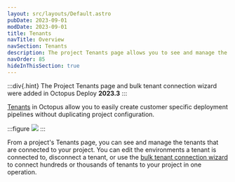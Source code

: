 ```yaml
---
layout: src/layouts/Default.astro
pubDate: 2023-09-01
modDate: 2023-09-01
title: Tenants
navTitle: Overview
navSection: Tenants
description: The project Tenants page allows you to see and manage the tenants that are connected to your project.
navOrder: 85
hideInThisSection: true
---
```


:::div{.hint}
The Project Tenants page and bulk tenant connection wizard were added in Octopus Deploy **2023.3**
:::

[Tenants](/docs/tenants) in Octopus allow you to easily create customer specific deployment pipelines without duplicating project configuration. 

:::figure
![](/docs/projects/tenants/project-tenants-page.png)
:::

From a project's Tenants page, you can see and manage the tenants that are connected to your project. You can edit the environments a tenant is connected to, disconnect a tenant, or use the [bulk tenant connection wizard](/docs/projects/tenants/bulk-connection) to connect hundreds or thousands of tenants to your project in one operation.